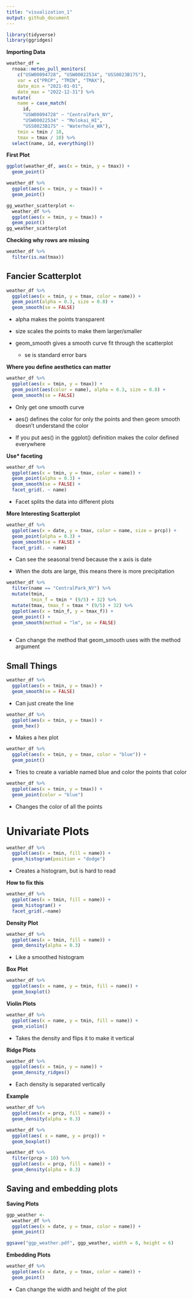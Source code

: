 ```yaml
---
title: "visualization_1"
output: github_document
---
```


```r
library(tidyverse)
library(ggridges)
```

**Importing Data**

```r
weather_df = 
  rnoaa::meteo_pull_monitors(
    c("USW00094728", "USW00022534", "USS0023B17S"),
    var = c("PRCP", "TMIN", "TMAX"), 
    date_min = "2021-01-01",
    date_max = "2022-12-31") %>% 
  mutate(
    name = case_match(
      id, 
      "USW00094728" ~ "CentralPark_NY", 
      "USW00022534" ~ "Molokai_HI",
      "USS0023B17S" ~ "Waterhole_WA"),
    tmin = tmin / 10,
    tmax = tmax / 10) %>% 
  select(name, id, everything())
```

**First Plot**

```r
ggplot(weather_df, aes(x = tmin, y = tmax)) + 
  geom_point()
```

```r
weather_df %>%  
  ggplot(aes(x = tmin, y = tmax)) + 
  geom_point()
```

```r
gg_weather_scatterplot <- 
  weather_df %>%  
  ggplot(aes(x = tmin, y = tmax)) + 
  geom_point()
gg_weather_scatterplot
```

**Checking why rows are missing**

```r
weather_df %>% 
  filter(is.na(tmax))
```

## Fancier Scatterplot 

```r
weather_df %>% 
  ggplot(aes(x = tmin, y = tmax, color = name)) + 
  geom_point(alpha = 0.3, size = 0.8) + 
  geom_smooth(se = FALSE)
```

- alpha makes the points transparent

- size scales the points to make them larger/smaller

- geom_smooth gives a smooth curve fit through the scatterplot 

  - se is standard error bars 

**Where you define aesthetics can matter**

```r
weather_df %>% 
  ggplot(aes(x = tmin, y = tmax)) + 
  geom_point(aes(color = name), alpha = 0.3, size = 0.8) + 
  geom_smooth(se = FALSE)
```

- Only get one smooth curve 

- aes() defines the color for only the points and then geom smooth doesn't 
understand the color

- If you put aes() in the ggplot() definition makes the color defined everywhere

**Use* faceting**

```r
weather_df %>%  
  ggplot(aes(x = tmin, y = tmax, color = name)) + 
  geom_point(alpha = 0.3) + 
  geom_smooth(se = FALSE) + 
  facet_grid(. ~ name)
```

- Facet splits the data into different plots

**More Interesting Scatterplot**

```r
weather_df %>% 
  ggplot(aes(x = date, y = tmax, color = name, size = prcp)) + 
  geom_point(alpha = 0.3) + 
  geom_smooth(se = FALSE) + 
  facet_grid(. ~ name)
```

- Can see the seasonal trend because the x axis is date 

- When the dots are large, this means there is more precipitation

```r
weather_df %>% 
  filter(name == "CentralPark_NY") %>% 
  mutate(tmin, 
         tmin_f = tmin * (9/5) + 32) %>% 
  mutate(tmax, tmax_f = tmax * (9/5) + 32) %>% 
  ggplot(aes(x = tmin_f, y = tmax_f)) + 
  geom_point() + 
  geom_smooth(method = "lm", se = FALSE)
  
```

- Can change the method that geom_smooth uses with the method argument

## Small Things 

```r
weather_df %>%  
  ggplot(aes(x = tmin, y = tmax)) + 
  geom_smooth(se = FALSE) 
```

- Can just create the line

```r
weather_df %>% 
  ggplot(aes(x = tmin, y = tmax)) + 
  geom_hex()
```

- Makes a hex plot 

```r
weather_df %>%  
  ggplot(aes(x = tmin, y = tmax, color = "blue")) + 
  geom_point()
```

- Tries to create a variable named blue and color the points that color 

```r
weather_df %>%  
  ggplot(aes(x = tmin, y = tmax)) + 
  geom_point(color = "blue")
```

- Changes the color of all the points 

# Univariate Plots 

```r
weather_df %>% 
  ggplot(aes(x = tmin, fill = name)) + 
  geom_histogram(position = "dodge")
```

- Creates a histogram, but is hard to read

**How to fix this**

```r
weather_df %>% 
  ggplot(aes(x = tmin, fill = name)) + 
  geom_histogram() + 
  facet_grid(.~name)
```

**Density Plot**

```r
weather_df %>% 
  ggplot(aes(x = tmin, fill = name)) + 
  geom_density(alpha = 0.3)
```

- Like a smoothed histogram


**Box Plot**

```r
weather_df %>% 
  ggplot(aes(x = name, y = tmin, fill = name)) + 
  geom_boxplot()
```

**Violin Plots**

```r
weather_df %>% 
  ggplot(aes(x = name, y = tmin, fill = name)) + 
  geom_violin()
```

- Takes the density and flips it  to make it vertical

**Ridge Plots**

```r
weather_df %>% 
  ggplot(aes(x = tmin, y = name)) + 
  geom_density_ridges()
```

- Each density is separated vertically

**Example**

```r
weather_df %>% 
  ggplot(aes(x = prcp, fill = name)) + 
  geom_density(alpha = 0.3)

weather_df %>% 
  ggplot(aes( x = name, y = prcp)) + 
  geom_boxplot()

weather_df %>% 
  filter(prcp > 10) %>% 
  ggplot(aes(x = prcp, fill = name)) + 
  geom_density(alpha = 0.3)
```

## Saving and embedding plots

**Saving Plots**
```r
ggp_weather <- 
  weather_df %>% 
  ggplot(aes(x = date, y = tmax, color = name)) + 
  geom_point()

ggsave("ggp_weather.pdf", ggp_weather, width = 8, height = 6)
```

**Embedding Plots**

```r
weather_df %>% 
  ggplot(aes(x = date, y = tmax, color = name)) + 
  geom_point()
```

- Can change the width and height of the plot